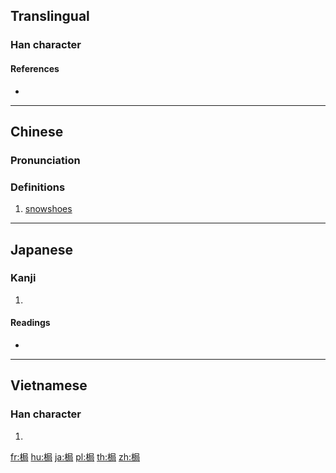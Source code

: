 ==Translingual==

===Han character===
{{Han char|rn=75|rad=木|as=07|sn=11|four=47927|canj=DSSR|ids=⿰木局}}

====References====
* {{Han ref|kx=0530.180|dkj=14879|dj=0919.020|hdz=21222.010|uh=68AE|ud=26798|bh=D5B6|bd=54710}}

----

==Chinese==
{{zh-forms}}

===Pronunciation===
{{zh-pron
|m=jū
|c=guk6
|mc=y
|oc=y
|ma=
|cat=n
}}

===Definitions===
# [[snowshoe]]s

----

==Japanese==

===Kanji===
{{ja-kanji|grade=|rs=木07}}

# {{defn|lang=ja|sort=木07}}

====Readings====
* {{ja-readings|on=[[きく]] (kiku), [[こく]] (koku), [[きょく]] (kyoku)|kun=[[ぜん]] (zen)}}

----

==Vietnamese==

===Han character===
{{vi-readings|rs=木07|hanviet=cọc}}

# {{defn|lang=vi|sort=木07}}

[[fr:梮]]
[[hu:梮]]
[[ja:梮]]
[[pl:梮]]
[[th:梮]]
[[zh:梮]]